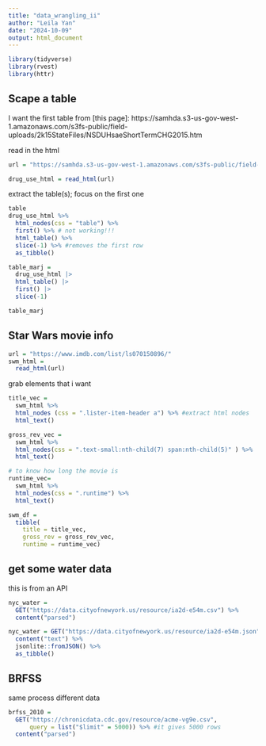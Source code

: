 ```yaml
---
title: "data_wrangling_ii"
author: "Leila Yan"
date: "2024-10-09"
output: html_document
---
```


```r
library(tidyverse)
library(rvest)
library(httr)
```
## Scape a table

I want the first table from [this page]: https://samhda.s3-us-gov-west-1.amazonaws.com/s3fs-public/field-uploads/2k15StateFiles/NSDUHsaeShortTermCHG2015.htm

read in the html
```r
url = "https://samhda.s3-us-gov-west-1.amazonaws.com/s3fs-public/field-uploads/2k15StateFiles/NSDUHsaeShortTermCHG2015.htm"

drug_use_html = read_html(url)
```

extract the table(s); focus on the first one
```r
table
drug_use_html %>%
  html_nodes(css = "table") %>%
  first() %>% # not working!!!
  html_table() %>% 
  slice(-1) %>% #removes the first row
  as_tibble()

table_marj = 
  drug_use_html |> 
  html_table() |> 
  first() |>
  slice(-1) 

table_marj
```
## Star Wars movie info
```r
url = "https://www.imdb.com/list/ls070150896/"
swm_html = 
  read_html(url)
```

grab elements that i want
```r
title_vec = 
  swm_html %>%
  html_nodes (css = ".lister-item-header a") %>% #extract html nodes
  html_text() 

gross_rev_vec = 
  swm_html %>%
  html_nodes(css = ".text-small:nth-child(7) span:nth-child(5)" ) %>%
  html_text()

# to know how long the movie is
runtime_vec= 
  swm_html %>%
  html_nodes(css = ".runtime") %>%
  html_text()

swm_df = 
  tibble(
    title = title_vec,
    gross_rev = gross_rev_vec,
    runtime = runtime_vec)
```

## get some water data
this is from an API
```r
nyc_water = 
  GET("https://data.cityofnewyork.us/resource/ia2d-e54m.csv") %>%
  content("parsed")

nyc_water = GET("https://data.cityofnewyork.us/resource/ia2d-e54m.json") %>%
  content("text") %>%
  jsonlite::fromJSON() %>%
  as_tibble()
```

## BRFSS
same process different data

```r
brfss_2010 =
  GET("https://chronicdata.cdc.gov/resource/acme-vg9e.csv",
      query = list("$limit" = 5000)) %>% #it gives 5000 rows
  content("parsed")
```













